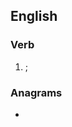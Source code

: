 {{also|Gaue}}
==English==

===Verb===
{{head|en|verb form}}

# {{en-simple past of|giue|nodot=1}}; {{obsolete spelling of|gave|lang=en|nocap=1}}

===Anagrams===
* {{l|en|ague}}